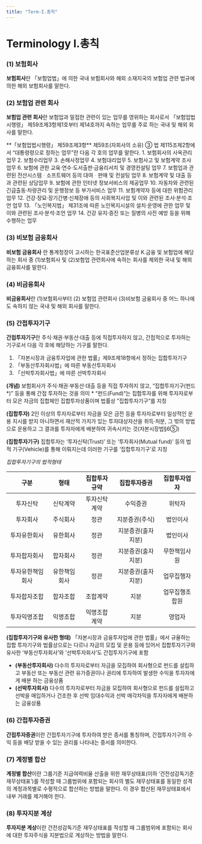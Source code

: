 ```yaml
---
title: "Term-I.총칙"
---
```

# Terminology I.총칙

### (1) 보험회사
**보험회사**란 「보험업법」에 의한 국내 보험회사와 해외 소재지국의 보험업 관련 법규에 의한 해외 보험회사를 말한다.
### (2) 보험업 관련 회사
**보험업 관련 회사**란 보험업과 밀접한 관련이 있는 업무를 영위하는 회사로서 「보험업법 시행령」 제59조제3항제1호부터 제14호까지 속하는 업무를 주로 하는 국내 및 해외 회사를 말한다.

<Accordion multiple activeIndex={[]}>
<AccordionTab header="「보험업법시행령」 제59조제3항">
  **「보험업법시행령」 제59조제3항**
  제59조(자회사의 소유)
  ③ 법 제115조제2항에서 “대통령령으로 정하는 업무”란 다음 각 호의 업무를 말한다.
  1. 보험회사의 사옥관리업무
  2. 보험수리업무
  3. 손해사정업무
  4. 보험대리업무
  5. 보험사고 및 보험계약 조사업무
  6. 보험에 관한 교육·연수·도서출판·금융리서치 및 경영컨설팅 업무
  7. 보험업과 관련된 전산시스템ᆞ소프트웨어 등의 대여ᆞ판매 및 컨설팅 업무
  8. 보험계약 및 대출 등과 관련된 상담업무
  9. 보험에 관한 인터넷 정보서비스의 제공업무
  10. 자동차와 관련된 긴급출동·차량관리 및 운행정보 등 부가서비스 업무
  11. 보험계약자 등에 대한 위험관리 업무
  12. 건강·장묘·장기간병·신체장애 등의 사회복지사업 및 이와 관련된 조사·분석·조언 업무
  13. 「노인복지법」 제31조에 따른 노인복지시설의 설치·운영에 관한 업무 및 이와 관련된 조사·분석·조언 업무
  14. 건강 유지·증진 또는 질병의 사전 예방 등을 위해 수행하는 업무

</AccordionTab>
</Accordion>

### (3) 비보험 금융회사
**비보험 금융회사** 란 통계청장이 고시하는 한국표준산업분류상 K.금융 및 보험업에 해당 하는 회사 중 (1)보험회사 및 (2)보험업 관련회사에 속하는 회사를 제외한 국내 및 해외 금융회사를 말한다.
### (4) 비금융회사
**비금융회사**란 (1)보험회사부터 (2) 보험업 관련회사 (3)비보험 금융회사 중 어느 하나에도 속하지 않는 국내 및 해외 회사를 말한다.
### (5) 간접투자기구
**간접투자기구**란 주식·채권·부동산·대출 등에 직접투자하지 않고, 간접적으로 투자하는 기구로서 다음 각 호에 해당하는 기구를 말한다.
  1. 「자본시장과 금융투자업에 관한 법률」제9조제18항에서 정하는 집합투자기구
  2. 「부동산투자회사법」에 따른 부동산투자회사
  3. 「선박투자회사법」에 따른 선박투자회사


<Accordion multiple activeIndex={[]}>
<AccordionTab header=" 간접투자기구의 개요">

**(개념)**
보험회사가 주식·채권·부동산·대출 등을 직접 투자하지 않고, “집합투자기구(펀드*)” 등을 통해 간접 투자하는 것을 의미
<SubText>
\* “펀드(Fund)“는 집합투자를 위해 투자자로부터 모은 자금의 집합체인 집합투자상품이며 법률상 ”집합투자기구“를 지칭
</SubText>

**(집합투자)**
2인 이상의 투자자로부터 자금을 모은 금전 등을 투자자로부터 일상적인 운용 지시를 받지 아니하면서 재산적 가치가 있는 투자대상자산을 취득·처분, 그 밖의 방법 으로 운용하고 그 결과를 투자자에게 배분하여 귀속시키는 것(자본시장법§6⑤)

**(집합투자기구)**
집합투자는 ‘투자신탁(Trust)’ 또는 ‘투자회사(Mutual fund)’ 등의 법적 기구(Vehicle)를 통해 이뤄지는데 이러한 기구를 ‘집합투자기구’로 지칭

*집합투자기구의 법적형태*

|구분|형태|집합투자규약|집합투자증권|집합투자업자|
|:--:|:--:|:--:|:--:|:--:|
|투자신탁|신탁계약|투자신탁계약|수익증권|위탁자|
|투자회사|주식회사|정관|지분증권(주식)|법인이사|
|투자유한회사|유한회사|정관|지분증권(출자지분)|법인이사|
|투자합자회사|합자회사|정관|지분증권(출자지분)|무한책임사원|
|투자유한책임회사|유한책임회사|정관|지분증권(출자지분)|업무집행자|
|투자합자조합|합자조합|조합계약|지분|업무집행조합원|
|투자익명조합|익명조합|익명조합계약|지분|영업자|

**(집합투자기구와 유사한 형태)**
「자본시장과 금융투자업에 관한 법률」에서 규율하는 집합 투자기구와 법률상으로는 다르나 자금의 모집 및 운용 등에 있어서 집합투자기구와 유사한 ‘부동산투자회사’와 ‘선박투자회사’도 간접투자기구에 포함

- **(부동산투자회사)** 다수의 투자자로부터 자금을 모집하여 회사형으로 펀드를 설립하고 부동산 또는 부동산 관련 유가증권이나 권리에 투자하여 발생한 수익을 투자자에게 배분 하는 금융상품
- **(선박투자회사)** 다수의 투자자로부터 자금을 모집하여 회사형으로 펀드를 설립하고 선박을 매입하거나 건조한 후 선박 임대수익과 선박 매각차익을 투자자에게 배분하는 금융상품

</AccordionTab>
</Accordion>

### (6) 간접투자증권
**간접투자증권**이란 간접투자기구에 투자하여 받은 증서를 통칭하며, 간접투자기구의 수익 등을 배당 받을 수 있는 권리를 나타내는 증서를 의미한다.
### (7) 계정별 합산
**계정별 합산**이란 그룹기준 지급여력비율 산출을 위한 재무상태표(이하 ‘건전성감독기준 재무상태표’)를 작성할 때 그룹범위에 포함되는 회사의 별도 재무상태표를 동일한 성격의 계정과목별로 수평적으로 합산하는 방법을 말한다. 이 경우 합산된 재무상태표에서 내부 거래를 제거해야 한다.
### (8) 투자지분 계상
**투자지분 계상**이란 건전성감독기준 재무상태표를 작성할 때 그룹범위에 포함되는 회사에 대한 투자주식을 지분법으로 계상하는 방법을 말한다.
